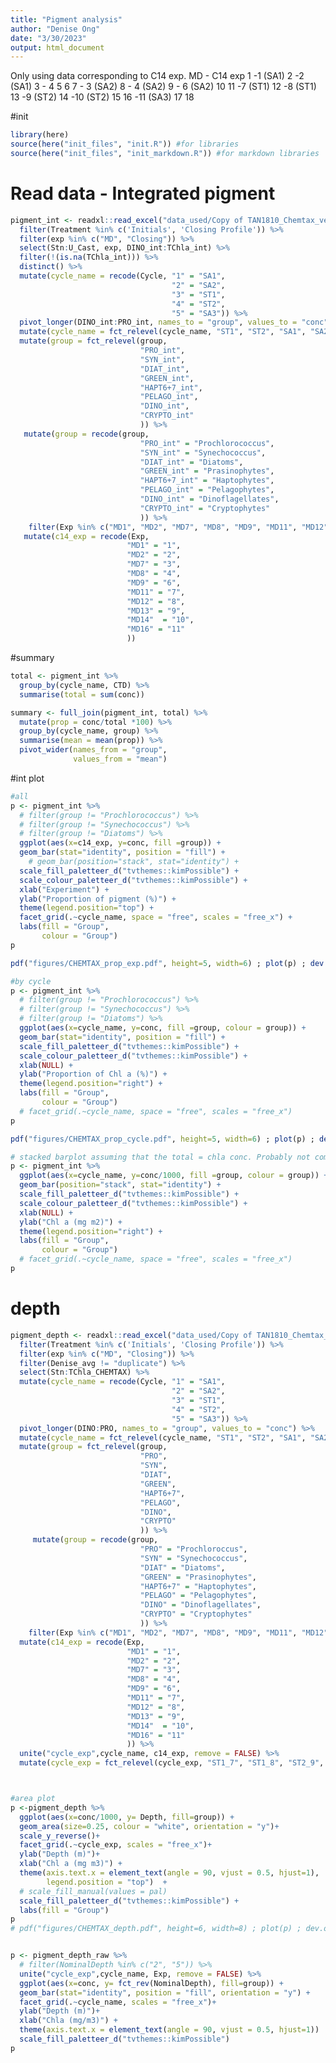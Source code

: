 ```yaml
---
title: "Pigment analysis"
author: "Denise Ong"
date: "3/30/2023"
output: html_document
---
```

Only using data corresponding to C14 exp.
MD - C14 exp
1 -1 (SA1)
2 -2 (SA1)
3 - 
4
5
6
7 - 3 (SA2)
8 - 4 (SA2)
9 - 6 (SA2)
10
11 -7 (ST1)
12 -8 (ST1)
13 -9 (ST2)
14 -10 (ST2)
15
16 -11 (SA3)
17
18

#init
```r
library(here)
source(here("init_files", "init.R")) #for libraries
source(here("init_files", "init_markdown.R")) #for markdown libraries
```

# Read data - Integrated pigment
```r

pigment_int <- readxl::read_excel("data_used/Copy of TAN1810_Chemtax_veryrough.xlsx", sheet = "CHEMTAX_int") %>%
  filter(Treatment %in% c('Initials', 'Closing Profile')) %>%
  filter(exp %in% c("MD", "Closing")) %>%
  select(Stn:U_Cast, exp, DINO_int:TChla_int) %>%
  filter(!(is.na(TChla_int))) %>%
  distinct() %>%
  mutate(cycle_name = recode(Cycle, "1" = "SA1",
                                    "2" = "SA2",
                                    "3" = "ST1",
                                    "4" = "ST2",
                                    "5" = "SA3")) %>%
  pivot_longer(DINO_int:PRO_int, names_to = "group", values_to = "conc") %>%
  mutate(cycle_name = fct_relevel(cycle_name, "ST1", "ST2", "SA1", "SA2", "SA3")) %>%
  mutate(group = fct_relevel(group, 
                             "PRO_int",
                             "SYN_int",
                             "DIAT_int",
                             "GREEN_int", 
                             "HAPT6+7_int",
                             "PELAGO_int",
                             "DINO_int",
                             "CRYPTO_int"
                             )) %>%
   mutate(group = recode(group, 
                             "PRO_int" = "Prochlorococcus",
                             "SYN_int" = "Synechococcus",
                             "DIAT_int" = "Diatoms",
                             "GREEN_int" = "Prasinophytes", 
                             "HAPT6+7_int" = "Haptophytes",
                             "PELAGO_int" = "Pelagophytes",
                             "DINO_int" = "Dinoflagellates",
                             "CRYPTO_int" = "Cryptophytes"
                             )) %>%
    filter(Exp %in% c("MD1", "MD2", "MD7", "MD8", "MD9", "MD11", "MD12", "MD13", "MD14", "MD16")) %>%
   mutate(c14_exp = recode(Exp, 
                          "MD1" = "1", 
                          "MD2" = "2", 
                          "MD7" = "3", 
                          "MD8" = "4", 
                          "MD9" = "6", 
                          "MD11" = "7", 
                          "MD12" = "8", 
                          "MD13" = "9", 
                          "MD14"  = "10", 
                          "MD16" = "11"
                          ))
```

#summary
```r
total <- pigment_int %>%
  group_by(cycle_name, CTD) %>%
  summarise(total = sum(conc))

summary <- full_join(pigment_int, total) %>%
  mutate(prop = conc/total *100) %>%
  group_by(cycle_name, group) %>%
  summarise(mean = mean(prop)) %>%
  pivot_wider(names_from = "group",
              values_from = "mean")

```

#int plot
```r
#all
p <- pigment_int %>%
  # filter(group != "Prochlorococcus") %>%
  # filter(group != "Synechococcus") %>%
  # filter(group != "Diatoms") %>%
  ggplot(aes(x=c14_exp, y=conc, fill =group)) +
  geom_bar(stat="identity", position = "fill") +
    # geom_bar(position="stack", stat="identity") +
  scale_fill_paletteer_d("tvthemes::kimPossible") +
  scale_colour_paletteer_d("tvthemes::kimPossible") +
  xlab("Experiment") +
  ylab("Proportion of pigment (%)") +
  theme(legend.position="top") +
  facet_grid(.~cycle_name, space = "free", scales = "free_x") +
  labs(fill = "Group",
       colour = "Group")
p

pdf("figures/CHEMTAX_prop_exp.pdf", height=5, width=6) ; plot(p) ; dev.off()

#by cycle
p <- pigment_int %>%
  # filter(group != "Prochlorococcus") %>%
  # filter(group != "Synechococcus") %>%
  # filter(group != "Diatoms") %>%
  ggplot(aes(x=cycle_name, y=conc, fill =group, colour = group)) +
  geom_bar(stat="identity", position = "fill") +
  scale_fill_paletteer_d("tvthemes::kimPossible") +
  scale_colour_paletteer_d("tvthemes::kimPossible") +
  xlab(NULL) +
  ylab("Proportion of Chl a (%)") +
  theme(legend.position="right") +
  labs(fill = "Group",
       colour = "Group")
  # facet_grid(.~cycle_name, space = "free", scales = "free_x")
p

pdf("figures/CHEMTAX_prop_cycle.pdf", height=5, width=6) ; plot(p) ; dev.off()

# stacked barplot assuming that the total = chla conc. Probably not comparable to the other figs in the paper because this is from 2am CTD but the paper chla conc is from noon.
p <- pigment_int %>%
  ggplot(aes(x=cycle_name, y=conc/1000, fill =group, colour = group)) +
  geom_bar(position="stack", stat="identity") +
  scale_fill_paletteer_d("tvthemes::kimPossible") +
  scale_colour_paletteer_d("tvthemes::kimPossible") +
  xlab(NULL) +
  ylab("Chl a (mg m2)") +
  theme(legend.position="right") +
  labs(fill = "Group",
       colour = "Group")
  # facet_grid(.~cycle_name, space = "free", scales = "free_x")
p


```

# depth
```r
pigment_depth <- readxl::read_excel("data_used/Copy of TAN1810_Chemtax_veryrough.xlsx", sheet = "CHEMTAX_int") %>%
  filter(Treatment %in% c('Initials', 'Closing Profile')) %>%
  filter(exp %in% c("MD", "Closing")) %>%
  filter(Denise_avg != "duplicate") %>%
  select(Stn:TChla_CHEMTAX) %>%
  mutate(cycle_name = recode(Cycle, "1" = "SA1",
                                    "2" = "SA2",
                                    "3" = "ST1",
                                    "4" = "ST2",
                                    "5" = "SA3")) %>%
  pivot_longer(DINO:PRO, names_to = "group", values_to = "conc") %>%
  mutate(cycle_name = fct_relevel(cycle_name, "ST1", "ST2", "SA1", "SA2", "SA3")) %>%
  mutate(group = fct_relevel(group, 
                             "PRO",
                             "SYN",
                             "DIAT",
                             "GREEN", 
                             "HAPT6+7",
                             "PELAGO",
                             "DINO",
                             "CRYPTO"
                             )) %>%
     mutate(group = recode(group, 
                             "PRO" = "Prochloroccus",
                             "SYN" = "Synechococcus",
                             "DIAT" = "Diatoms",
                             "GREEN" = "Prasinophytes", 
                             "HAPT6+7" = "Haptophytes",
                             "PELAGO" = "Pelagophytes",
                             "DINO" = "Dinoflagellates",
                             "CRYPTO" = "Cryptophytes"
                             )) %>%
    filter(Exp %in% c("MD1", "MD2", "MD7", "MD8", "MD9", "MD11", "MD12", "MD13", "MD14", "MD16")) %>%
  mutate(c14_exp = recode(Exp, 
                          "MD1" = "1", 
                          "MD2" = "2", 
                          "MD7" = "3", 
                          "MD8" = "4", 
                          "MD9" = "6", 
                          "MD11" = "7", 
                          "MD12" = "8", 
                          "MD13" = "9", 
                          "MD14"  = "10", 
                          "MD16" = "11"
                          )) %>%
  unite("cycle_exp",cycle_name, c14_exp, remove = FALSE) %>%
  mutate(cycle_exp = fct_relevel(cycle_exp, "ST1_7", "ST1_8", "ST2_9", "ST2_10", "SA1_1", "SA1_2", "SA2_3", "SA2_4", "SA2_6", "SA3_11"))



#area plot
p <-pigment_depth %>%
  ggplot(aes(x=conc/1000, y= Depth, fill=group)) + 
  geom_area(size=0.25, colour = "white", orientation = "y")+
  scale_y_reverse()+
  facet_grid(.~cycle_exp, scales = "free_x")+
  ylab("Depth (m)")+
  xlab("Chl a (mg m3)") +
  theme(axis.text.x = element_text(angle = 90, vjust = 0.5, hjust=1),
        legend.position = "top")  +
  # scale_fill_manual(values = pal)
  scale_fill_paletteer_d("tvthemes::kimPossible") +
  labs(fill = "Group")
p
# pdf("figures/CHEMTAX_depth.pdf", height=6, width=8) ; plot(p) ; dev.off()


p <- pigment_depth_raw %>%
  # filter(NominalDepth %in% c("2", "5")) %>%
  unite("cycle_exp",cycle_name, Exp, remove = FALSE) %>%
  ggplot(aes(x=conc, y= fct_rev(NominalDepth), fill=group)) + 
  geom_bar(stat="identity", position = "fill", orientation = "y") +
  facet_grid(.~cycle_name, scales = "free_x")+
  ylab("Depth (m)")+
  xlab("Chla (mg/m3)") +
  theme(axis.text.x = element_text(angle = 90, vjust = 0.5, hjust=1))  +
  scale_fill_paletteer_d("tvthemes::kimPossible")
p
```

